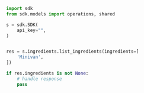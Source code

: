 ```python ListIngredients.py
import sdk
from sdk.models import operations, shared

s = sdk.SDK(
    api_key="",
)


res = s.ingredients.list_ingredients(ingredients=[
    'Minivan',
])

if res.ingredients is not None:
    # handle response
    pass
```
